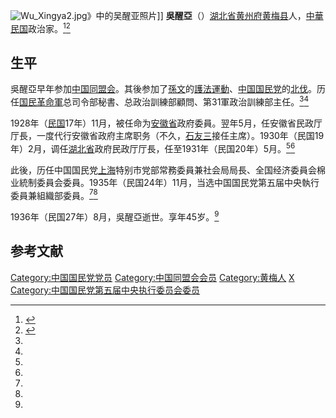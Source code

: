 [[File:Wu_Xingya2.jpg|thumb]]》中的吴醒亚照片]]
'''吳醒亞'''（{{bd|1892年||1936年|8月}}）[[湖北省|湖北省]][[黄州府|黄州府]][[黄梅县|黄梅县]]人，[[中華民国|中華民国]]政治家。<ref name=xu>{{Cite book|author = 徐友春主編|title = 民国人物大辞典 増訂版|year = 2007|publisher = 河北人民出版社|isbn = 978-7-202-03014-1}}</ref><ref name=liu>{{Cite book|author = 劉寿林等編|title = 民国職官年表|year = 1995|publisher = 中華書局|isbn = 7-101-01320-1}}</ref>

==生平==
吳醒亞早年参加[[中国同盟会|中国同盟会]]。其後参加了[[孫文|孫文]]的[[護法運動|護法運動]]、[[中国国民党|中国国民党]]的[[北伐|北伐]]。历任[[国民革命軍|国民革命軍]]总司令部秘書、总政治訓練部顧問、第31軍政治訓練部主任。<ref name=xu/><ref name=liu/>

1928年（[[民国紀元|民国]]17年）11月，被任命为[[安徽省_(中華民国)|安徽省]]政府委員。翌年5月，任安徽省民政厅厅長，一度代行安徽省政府主席职务（不久，[[石友三|石友三]]接任主席）。1930年（民国19年）2月，调任[[湖北省_(中華民国)|湖北省]]政府民政厅厅長，任至1931年（民国20年）5月。<ref name=xu/><ref name=liu/>

此後，历任中国国民党[[上海市|上海]]特别市党部常務委員兼社会局局長、全国经济委員会棉业統制委員会委員。1935年（民国24年）11月，当选中国国民党第五届中央執行委員兼組織部委員。<ref name=xu/><ref name=liu/>

1936年（民国27年）8月，吳醒亞逝世。享年45岁。<ref name=xu/>

== 参考文献 ==
{{reflist}}

{{安徽行政长官|ROC}}
{{DEFAULTSORT:Wu吴}}
[[Category:中国国民党党员|Category:中国国民党党员]]
[[Category:中国同盟会会员|Category:中国同盟会会员]]
[[Category:黄梅人|Category:黄梅人]]
[[Category:吴姓|X]]
[[Category:中国国民党第五届中央执行委员会委员|Category:中国国民党第五届中央执行委员会委员]]